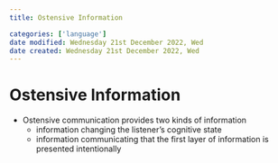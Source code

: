 ```yaml
---
title: Ostensive Information

categories: ['language']
date modified: Wednesday 21st December 2022, Wed
date created: Wednesday 21st December 2022, Wed
---
```


# Ostensive Information


- Ostensive communication provides two kinds of information
	- information changing the listener's cognitive state 
	- information communicating that the first layer of information is presented intentionally



